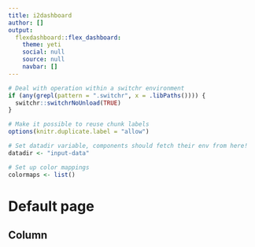 ---
title: i2dashboard
author: []
output:
  flexdashboard::flex_dashboard:
    theme: yeti
    social: null
    source: null
    navbar: []
---

```{r i2dash-global-setup}
# Deal with operation within a switchr environment
if (any(grepl(pattern = ".switchr", x = .libPaths()))) {
  switchr::switchrNoUnload(TRUE)
}

# Make it possible to reuse chunk labels
options(knitr.duplicate.label = "allow")

# Set datadir variable, components should fetch their env from here!
datadir <- "input-data"

# Set up color mappings
colormaps <- list()
```

Default page 
====================================================



Column {.tabset}
----------------------------------------------------



